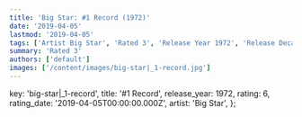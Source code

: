 ```yaml
---
title: 'Big Star: #1 Record (1972)'
date: '2019-04-05'
lastmod: '2019-04-05'
tags: ['Artist Big Star', 'Rated 3', 'Release Year 1972', 'Release Decade 1970']
summary: 'Rated 3'
authors: ['default']
images: ['/content/images/big-star|_1-record.jpg']
---
```


  key: 'big-star|_1-record',
  title: '#1 Record',
  release_year: 1972,
  rating: 6,
  rating_date: '2019-04-05T00:00:00.000Z',
  artist: 'Big Star',
};

<MusicRating data={data} />
